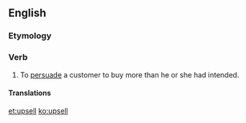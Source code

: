 {{wikipedia}}
==English==

===Etymology===
{{prefix|up|sell|lang=en}}

===Verb===
{{en-verb|upsells|upselling|upsold|upsold}}

# To [[persuade]] a customer to buy more than he or she had intended.

====Translations====
{{trans-top|to persuade a customer to buy more than he or she had intended}}
{{trans-mid}}
{{trans-bottom}}

[[et:upsell]]
[[ko:upsell]]